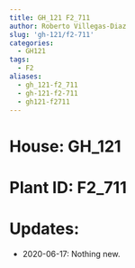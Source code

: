 ```yaml
---
title: GH_121 F2_711
author: Roberto Villegas-Diaz
slug: 'gh-121/f2-711'
categories:
  - GH121
tags:
  - F2
aliases:
  - gh_121-f2_711
  - gh-121-f2-711
  - gh121-f2711
---
```


# **House**: GH_121
# **Plant ID**: F2_711
# **Updates**: 
 - 2020-06-17: Nothing new.
